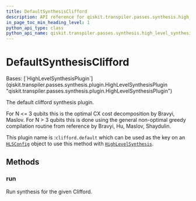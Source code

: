 ```yaml
---
title: DefaultSynthesisClifford
description: API reference for qiskit.transpiler.passes.synthesis.high_level_synthesis.DefaultSynthesisClifford
in_page_toc_min_heading_level: 1
python_api_type: class
python_api_name: qiskit.transpiler.passes.synthesis.high_level_synthesis.DefaultSynthesisClifford
---
```


# DefaultSynthesisClifford

<Class id="qiskit.transpiler.passes.synthesis.high_level_synthesis.DefaultSynthesisClifford" isDedicatedPage={true} github="https://github.com/Qiskit/qiskit/tree/main/qiskit/transpiler/passes/synthesis/high_level_synthesis.py#L841-L855" signature="qiskit.transpiler.passes.synthesis.high_level_synthesis.DefaultSynthesisClifford" modifiers="class">
  Bases: [`HighLevelSynthesisPlugin`](qiskit.transpiler.passes.synthesis.plugin.HighLevelSynthesisPlugin "qiskit.transpiler.passes.synthesis.plugin.HighLevelSynthesisPlugin")

  The default clifford synthesis plugin.

  For N \<= 3 qubits this is the optimal CX cost decomposition by Bravyi, Maslov. For N > 3 qubits this is done using the general non-optimal greedy compilation routine from reference by Bravyi, Hu, Maslov, Shaydulin.

  This plugin name is :`clifford.default` which can be used as the key on an [`HLSConfig`](qiskit.transpiler.passes.HLSConfig "qiskit.transpiler.passes.synthesis.high_level_synthesis.HLSConfig") object to use this method with [`HighLevelSynthesis`](qiskit.transpiler.passes.HighLevelSynthesis "qiskit.transpiler.passes.synthesis.high_level_synthesis.HighLevelSynthesis").

  ## Methods

  ### run

  <Function id="qiskit.transpiler.passes.synthesis.high_level_synthesis.DefaultSynthesisClifford.run" github="https://github.com/Qiskit/qiskit/tree/main/qiskit/transpiler/passes/synthesis/high_level_synthesis.py#L852-L855" signature="run(high_level_object, coupling_map=None, target=None, qubits=None, **options)">
    Run synthesis for the given Clifford.
  </Function>
</Class>

